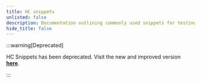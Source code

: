 ```yaml
---
title: HC snippets
unlisted: false
description: Documentation outlining commonly used snippets for testing purposes.
hide_title: false
---
```


:::warning[Deprecated]

HC Snippets has been deprecated. Visit the new and improved version [**here**](../../msp/frequently-used-snippets).

:::

<!-- website\docs\msp\kangaroo\snippets.mdx -->